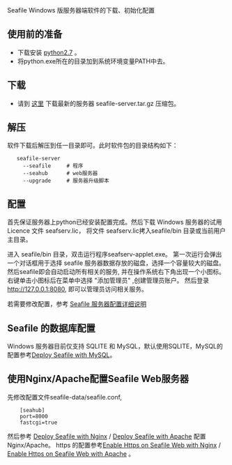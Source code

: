 Seafile Windows 版服务器端软件的下载、初始化配置

== 使用前的准备 ==
* 下载安装 [http://www.python.org/download/releases/2.7/ python2.7] 。
* 将python.exe所在的目录加到系统环境变量PATH中去。

== 下载 ==
* 请到 [http://www.seafile.com/download 这里] 下载最新的服务器 seafile-server.tar.gz 压缩包。

== 解压 ==
软件下载后解压到任一目录即可。此时软件包的目录结构如下：

<pre>
   seafile-server
     --seafile     # 程序
     --seahub      # web服务器
     --upgrade     # 服务器升级脚本
</pre>

== 配置 ==
首先保证服务器上python已经安装配置完成。然后下载 Windows 服务器的试用 Licence 文件 seafserv.lic， 将文件 seafserv.lic拷入seafile/bin 目录或当前用户主目录。

进入 seafile/bin 目录，双击运行程序seafserv-applet.exe。 第一次运行会弹出一个对话框用于选择 seafile 服务器数据存放的磁盘，选择一个容量较大的磁盘。然后seafile即会自动启动所有相关的服务, 并在操作系统右下角出现一个小图标。右键单击小图标后在菜单中选择 "添加管理员" ,创建管理员账户。 然后登录 [http://127.0.0.1:8080 http://127.0.0.1:8080], 即可以管理员访问相关服务。

若需要修改配置，参考 [[Seafile 服务器配置详细说明|Seafile 服务器配置详细说明]]

== Seafile 的数据库配置 ==
Windows 服务器目前仅支持 SQLITE 和 MySQL，默认使用SQLITE，MySQL的配置参考[[Deploy Seafile with MySQL|Deploy Seafile with MySQL]]。

== 使用Nginx/Apache配置Seafile Web服务器 ==
先修改配置文件seafile-data/seafile.conf,
<pre>
    [seahub]
    port=8000
    fastcgi=true
</pre>

然后参考 [[Deploy Seafile with Nginx]] / [[Deploy Seafile with Apache]] 配置 Nginx/Apache。
https 的配置参考[[Enable Https on Seafile Web with Nginx]] / [[Enable Https on Seafile Web with Apache]] 。